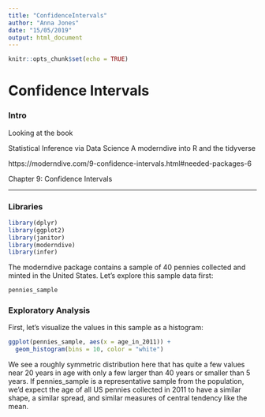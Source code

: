 ```yaml
---
title: "ConfidenceIntervals"
author: "Anna Jones"
date: "15/05/2019"
output: html_document
---
```


```r
knitr::opts_chunk$set(echo = TRUE)
```

# Confidence Intervals

### Intro

Looking at the book

Statistical Inference via Data Science
A moderndive into R and the tidyverse

https://moderndive.com/9-confidence-intervals.html#needed-packages-6

Chapter 9: Confidence Intervals

***

### Libraries

```r
library(dplyr)
library(ggplot2)
library(janitor)
library(moderndive)
library(infer)
```

The moderndive package contains a sample of 40 pennies collected and minted in the United States. Let’s explore this sample data first:

```r
pennies_sample
```

### Exploratory Analysis

First, let’s visualize the values in this sample as a histogram:

```r
ggplot(pennies_sample, aes(x = age_in_2011)) +
  geom_histogram(bins = 10, color = "white")
```

We see a roughly symmetric distribution here that has quite a few values near 20 years in age with only a few larger than 40 years or smaller than 5 years. If pennies_sample is a representative sample from the population, we’d expect the age of all US pennies collected in 2011 to have a similar shape, a similar spread, and similar measures of central tendency like the mean.

```r
```


```r
```


```r
```


```r
```


```r
```


```r
```

